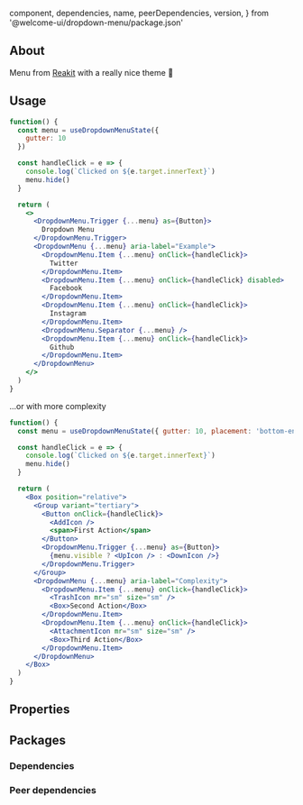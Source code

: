 
  component,
  dependencies,
  name,
  peerDependencies,
  version,
} from '@welcome-ui/dropdown-menu/package.json'

<showcase
  version={version}
  pageName="DropdownMenu"
  name={name}
  component={component}
  description="Allows user to select between multiple actions."
/>

## About

Menu from [Reakit](https://reakit.io/docs/menu/) with a really nice theme 👀

## Usage

```jsx
function() {
  const menu = useDropdownMenuState({
    gutter: 10
  })

  const handleClick = e => {
    console.log(`Clicked on ${e.target.innerText}`)
    menu.hide()
  }

  return (
    <>
      <DropdownMenu.Trigger {...menu} as={Button}>
        Dropdown Menu
      </DropdownMenu.Trigger>
      <DropdownMenu {...menu} aria-label="Example">
        <DropdownMenu.Item {...menu} onClick={handleClick}>
          Twitter
        </DropdownMenu.Item>
        <DropdownMenu.Item {...menu} onClick={handleClick} disabled>
          Facebook
        </DropdownMenu.Item>
        <DropdownMenu.Item {...menu} onClick={handleClick}>
          Instagram
        </DropdownMenu.Item>
        <DropdownMenu.Separator {...menu} />
        <DropdownMenu.Item {...menu} onClick={handleClick}>
          Github
        </DropdownMenu.Item>
      </DropdownMenu>
    </>
  )
}
```

...or with more complexity

```jsx
function() {
  const menu = useDropdownMenuState({ gutter: 10, placement: 'bottom-end' })

  const handleClick = e => {
    console.log(`Clicked on ${e.target.innerText}`)
    menu.hide()
  }

  return (
    <Box position="relative">
      <Group variant="tertiary">
        <Button onClick={handleClick}>
          <AddIcon />
          <span>First Action</span>
        </Button>
        <DropdownMenu.Trigger {...menu} as={Button}>
          {menu.visible ? <UpIcon /> : <DownIcon />}
        </DropdownMenu.Trigger>
      </Group>
      <DropdownMenu {...menu} aria-label="Complexity">
        <DropdownMenu.Item {...menu} onClick={handleClick}>
          <TrashIcon mr="sm" size="sm" />
          <Box>Second Action</Box>
        </DropdownMenu.Item>
        <DropdownMenu.Item {...menu} onClick={handleClick}>
          <AttachmentIcon mr="sm" size="sm" />
          <Box>Third Action</Box>
        </DropdownMenu.Item>
      </DropdownMenu>
    </Box>
  )
}
```

## Properties

<props propTypes={props.propTypes.DropdownMenu} />

## Packages

### Dependencies

<dependencies dependencies={dependencies} />

### Peer dependencies

<dependencies dependencies={peerDependencies} />

<pagination />
